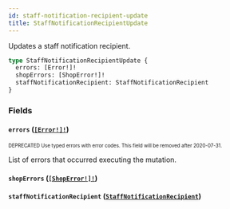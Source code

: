 ```yaml
---
id: staff-notification-recipient-update
title: StaffNotificationRecipientUpdate
---
```


Updates a staff notification recipient.

```graphql
type StaffNotificationRecipientUpdate {
  errors: [Error!]!
  shopErrors: [ShopError!]!
  staffNotificationRecipient: StaffNotificationRecipient
}
```

### Fields

#### `errors` ([`[Error!]!`](/developer/api-reference/objects/error.mdx))

<sub><sup><span className="deprecatedTag">DEPRECATED</span> Use typed errors with error codes. This field will be removed after 2020-07-31.</sup></sub>

List of errors that occurred executing the mutation.

#### `shopErrors` ([`[ShopError!]!`](/developer/api-reference/objects/shop-error.mdx))

#### `staffNotificationRecipient` ([`StaffNotificationRecipient`](/developer/api-reference/objects/staff-notification-recipient.mdx))
